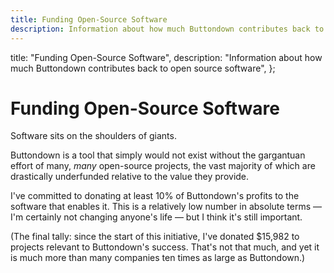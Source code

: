 ```yaml
---
title: Funding Open-Source Software
description: Information about how much Buttondown contributes back to open source software
---
```



  title: "Funding Open-Source Software",
  description:
    "Information about how much Buttondown contributes back to open source software",
};

# Funding Open-Source Software

Software sits on the shoulders of giants.

Buttondown is a tool that simply would not exist without the gargantuan effort of many, _many_ open-source projects, the vast majority of which are drastically underfunded relative to the value they provide.

I've committed to donating at least 10% of Buttondown's profits to the software that enables it. This is a relatively low number in absolute terms — I'm certainly not changing anyone's life — but I think it's still important.

<Table
  columns={[
    { title: "Name" },
    { title: "Category" },
    { title: "URL" },
    { title: "Amount" },
    { title: "Since" },
  ]}
  content={[
    {
      Name: "Django",
      Category: "Backend",
      URL: "https://www.djangoproject.com/foundation/donate/",
      Amount: 100,
      Since: "6/1/2019",
    },
    {
      Name: "Django Rest Framework",
      Category: "Backend",
      URL: "https://fund.django-rest-framework.org/topics/funding/",
      Amount: 50,
      Since: "7/1/2019",
    },
    {
      Name: "PyPI",
      Category: "Backend",
      URL: "https://psfmember.org/civicrm/contribute/transact?reset=1&id=13/",
      Amount: 50,
      Since: "2/1/2020",
    },
    {
      Name: "Vue",
      Category: "Frontend",
      URL: "https://opencollective.com/vuejs/",
      Amount: 50,
      Since: "3/1/2020",
    },
    {
      Name: "core-js",
      Category: "Frontend",
      URL: "https://opencollective.com/core-js/",
      Amount: 25,
      Since: "1/1/2021",
    },
    {
      Name: "iPython",
      Category: "Backend",
      URL: "https://numfocus.salsalabs.org/donate/index.html",
      Amount: 25,
      Since: "4/1/2020",
    },
    {
      Name: "Webpack",
      Category: "Frontend",
      URL: "https://opencollective.com/webpack/",
      Amount: 25,
      Since: "3/1/2021",
    },
    {
      Name: "iTerm 2",
      Category: "Productivity",
      URL: "https://www.patreon.com/gnachman/",
      Amount: 25,
      Since: "11/1/2020",
    },
    {
      Name: "Storybook.js",
      Category: "Frontend",
      URL: "https://opencollective.com/storybook",
      Amount: 20,
      Since: "9/1/2020",
    },
    {
      Name: "Prettier",
      Category: "Frontend",
      URL: "https://opencollective.com/prettier",
      Amount: 10,
      Since: "4/1/2020",
    },
    {
      Name: "ESLint",
      Category: "Frontend",
      URL: "https://github.com/sponsors/eslint",
      Amount: 5,
      Since: "5/1/2020",
    },
    {
      Name: "Homebrew",
      Category: "Productivity",
      URL: "https://github.com/sponsors/Homebrew",
      Amount: 4,
      Since: "5/1/2020",
    },
  ]}
/>

(The final tally: since the start of this initiative, I've donated $15,982 to projects relevant to Buttondown's success. That's not that much, and yet it is much more than many companies ten times as large as Buttondown.)
